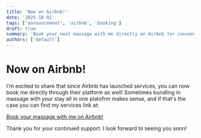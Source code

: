 ```yaml
---
title: 'Now on Airbnb!'
date: '2025-10-01'
tags: ['announcement', 'airbnb', 'booking']
draft: true
summary: 'Book your next massage with me directly on Airbnb for convenience and security.'
authors: ['default']
---
```


# Now on Airbnb!

I'm excited to share that since Airbnb has launched services, you can now book me directly through their platform as well! Sometimes bundling in massage with your stay all in one platofrm makes sense, and if that's the case you can find my services link at:

[Book your massage with me on Airbnb!](https://airbnb.com/sv/trilliummassage)

Thank you for your continued support. I look forward to seeing you soon!
